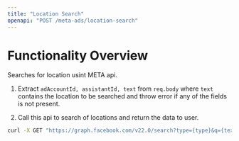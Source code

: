 ```yaml
---
title: "Location Search"
openapi: "POST /meta-ads/location-search"
---
```


# Functionality Overview

Searches for location usint META api.

1. Extract `adAccountId, assistantId, text` from `req.body` where `text` contains the location to be searched and throw error if any of the fields is not present.

2. Call this api to search of locations and return the data to user.

```sh
curl -X GET "https://graph.facebook.com/v22.0/search?type={type}&q={text}&access_token={SYSTEM_USER_ACCESS_TOKEN}&place_fallback=true&locale=en_US"

```
